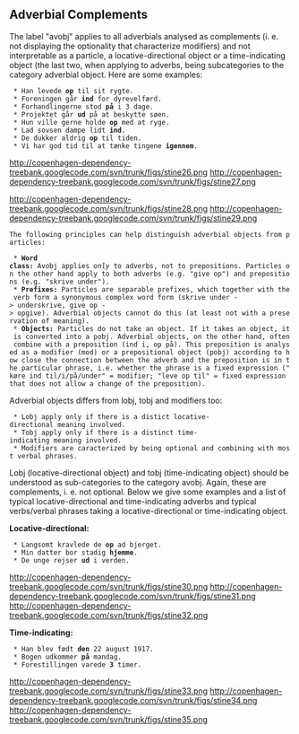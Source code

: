 ==  Adverbial Complements ==

The label "avobj" applies to all adverbials analysed as complements (i. e. not displaying the optionality that characterize modifiers) and not interpretable as a particle, a locative-directional object or a time-indicating object (the last two, when applying to adverbs, being subcategories to the category adverbial object. Here are some examples:

  * Han levede '''op''' til sit rygte.
  * Foreningen går '''ind''' for dyrevelfærd.
  * Forhandlingerne stod '''på''' i 3 dage.
  * Projektet går '''ud''' på at beskytte søen.
  * Hun ville gerne holde '''op''' med at ryge.
  * Lad sovsen dampe lidt '''ind'''.
  * De dukker aldrig '''op''' til tiden.
  * Vi har god tid til at tænke tingene '''igennem'''.

http://copenhagen-dependency-treebank.googlecode.com/svn/trunk/figs/stine26.png http://copenhagen-dependency-treebank.googlecode.com/svn/trunk/figs/stine27.png

http://copenhagen-dependency-treebank.googlecode.com/svn/trunk/figs/stine28.png http://copenhagen-dependency-treebank.googlecode.com/svn/trunk/figs/stine29.png

 The following principles can help distinguish adverbial objects from particles:

  * '''Word class:''' Avobj applies ''only'' to adverbs, not to prepositions. Particles on the other hand apply to both adverbs (e.g. "give op") and prepositions (e.g. "skrive under").
  * '''Prefixes:''' Particles are separable prefixes, which together with the verb form a synonymous complex word form (skrive under -&gt; underskrive, give op -&gt; opgive). Adverbial objects cannot do this (at least not with a preservation of meaning).
  * '''Objects:''' Particles do not take an object. If it takes an object, it is converted into a pobj. Adverbial objects, on the other hand, often combine with a preposition (ind i, op på). This preposition is analysed as a modifier (mod) or a prepositional object (pobj) according to how close the connection between the adverb and the preposition is in the particular phrase, i.e. whether the phrase is a fixed expression ("køre ind til/i/på/under" = modifier; "leve op til" = fixed expression that does not allow a change of the preposition).

Adverbial objects differs from lobj, tobj and modifiers too:

  * Lobj apply only if there is a distict locative-directional meaning involved.
  * Tobj apply only if there is a distinct time-indicating meaning involved.
  * Modifiers are caracterized by being optional and combining with most verbal phrases.

Lobj (locative-directional object) and tobj (time-indicating object) should be understood as sub-categories to the category avobj. Again, these are complements, i. e. not optional. Below we give some examples and a list of typical locative-directional and time-indicating adverbs and typical verbs/verbal phrases taking a locative-directional or time-indicating object.

'''Locative-directional:'''

  * Langsomt kravlede de '''op''' ad bjerget.
  * Min datter bor stadig '''hjemme'''.
  * De unge rejser '''ud''' i verden.

http://copenhagen-dependency-treebank.googlecode.com/svn/trunk/figs/stine30.png http://copenhagen-dependency-treebank.googlecode.com/svn/trunk/figs/stine31.png http://copenhagen-dependency-treebank.googlecode.com/svn/trunk/figs/stine32.png

'''Time-indicating:'''

  * Han blev født '''den''' 22 august 1917.
  * Bogen udkommer '''på''' mandag.
  * Forestillingen varede '''3''' timer.

http://copenhagen-dependency-treebank.googlecode.com/svn/trunk/figs/stine33.png http://copenhagen-dependency-treebank.googlecode.com/svn/trunk/figs/stine34.png http://copenhagen-dependency-treebank.googlecode.com/svn/trunk/figs/stine35.png
